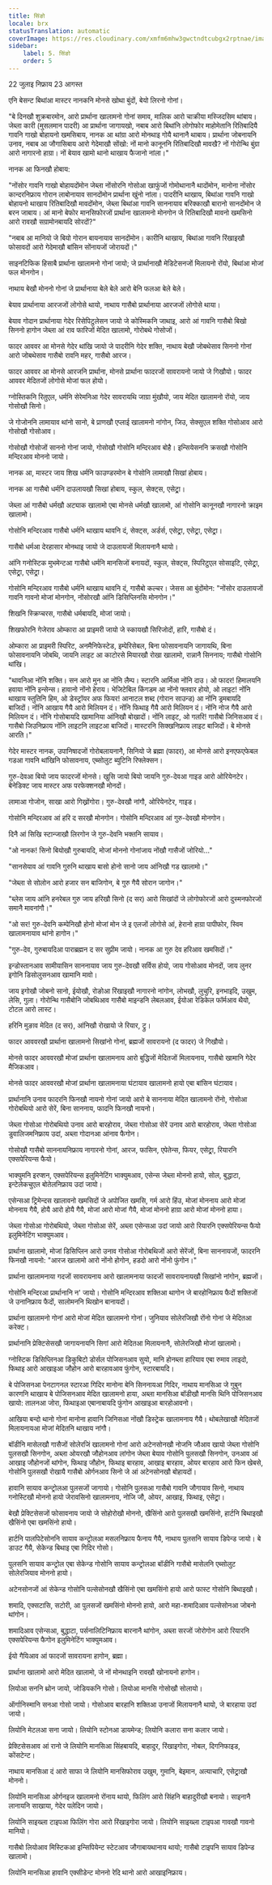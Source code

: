```yaml
---
title: सिंङो
locale: brx
statusTranslation: automatic
coverImage: https://res.cloudinary.com/xmfm6mhw3gwctndtcubgx2rptnae/image/upload/v1741354450/small_cover_tratado_esoterico_de_astrologia_hermetica_6210a35442.webp
sidebar:
    label: 5. सिंङो
    order: 5
---
```

22 जुलाइ निफ्राय 23 आगस्त

एनि बेसन्ट बिथांआ मास्टर नानकनि मोनसे खोथा बुंदों, बेयो लिरनो गोनां।

"बे दिनखौ शुक्रबारमोन, आरो प्रार्थाना खालामनो गोनां समाव, मालिक आरो चाक्रीया मस्जिदसिम थांबाय। जेब्ला कारी (मुसलमान पादरी) आ प्रार्थाना जागायखो, नबाब आरो बिथांनि लोगोफोर माहोमेतानि रितिबादियै गावनि गाखो बोहायनो खमसिबाय, नानक आ थांग्रा आरो मोनथाइ गोयै थानानै थाबाय। प्रार्थाना जोबनायनि उनाव, नबाब आ जौगासिबाय आरो गेदेमाखौ सोंखो: नों मानो कानूननि रितिबादिखौ मावखै? नों गोरोन्थि बुंग्रा आरो नागारनो हाग्रा। नों बेयाव खामो थानो थाखाय फैजानो नांला।"

नानक आ फिनखौ होबाय:

"नोंसोर गावनि गाखो बोहायदोंमोन जेब्ला नोंसोरनि गोसोआ खाफुंजों गोमोथानानै थादोंमोन, मानोना नोंसोर कान्दरनिफ्राय गोरान लाबोनायाव सानदोंमोन प्रार्थाना खुंनो नांला। पादरीनि थाखाय, बिथांआ गावनि गाखो बोहायनो थाखाय रितिबादिखौ मावदोंमोन, जेब्ला बिथांआ गावनि साननायाव बरिक्काखौ बारानो सानदोंमोन जे बरन जाबाय। आं मानो बेफोर मानसिफोरजों प्रार्थाना खालामनो मोनगोन जे रितिबादिखौ मावनो खमसिनो आरो रावखौ सग्रामोनबायदि सोरदों?"

"नबाब आ मानियो जे बियो गोरान बायनायाव सानदोंमोन। कारीनि थाखाय, बिथांआ गावनि रिंखाइखौ फोसावदों आरो गेदेमाखौ बांसिन सोंनायजों जोरायदों।"

साइनटिफिक हिसाबै प्रार्थाना खालामनो गोनां जायो; जे प्रार्थानाखौ मेडिटेसनजों मिलायनो रोंयो, बिथांआ मोजां फल मोनगोन।

नाथाय बेखौ मोननो गोनां जे प्रार्थानाया बेले बेले आरो बेनि फलआ बेले बेले।

बेयाव प्रार्थानाया आरजजों लोगोसे थायो, नाथाय गासैबो प्रार्थानाया आरजजों लोगोसे थाया।

बेयाव गोदान प्रार्थानाया गेदेर रिसेपिटुलेसन जायो जे कोस्मिकनि जाथाइ, आरो आं गावनि गासैबो बिखो सिननो हागोन जेब्ला आं राव फारिजों मेदित खालामो, गोरोबथे गोसोजों।

फादर आववर आ मोनसे गेदेर थांखि जायो जे पादरीनि गेदेर शक्ति, नाथाय बेखौ जोबथेसाव सिननो गोनां आरो जोबथेसाव गासैबो रावनि महर, गासैबो आरज।

फादर आववर आ मोनसे आरजनि प्रार्थाना, मोनसे प्रार्थाना फादरजों सावरायनो जायो जे गिखौयो। फादर आववर मेदितजों लोगोसे मोजां फल होयो।

ग्नोस्तिकनि रितुएल, धर्मनि सेरेमनिआ गेदेर सावरायथि जाग्रा मुंखौयो, जाय मेदित खालामनो रोंयो, जाय गोसोखौ सिनो।

जे गोजोननि लामायाव थांनो सानो, बे प्राणखौ एप्लाई खालामनो नांगोन, जिउ, सेक्सुएल शक्ति गोसोआव आरो गोसोखौ गोसोआव।

गोसोखौ गोसोजों साननो गोनां जायो, गोसोखौ गोसोनि मन्दिरआव बोहै। इन्सियेसननि क्रसखौ गोसोनि मन्दिरआव मोननो जायो।

नानक आ, मास्टर जाय शिख धर्मनि फाउण्डरमोन बे गोसोनि लामाखौ सिखां होबाय।

नानक आ गासैबो धर्मनि दाउलायखौ सिखां होबाय, स्कुल, सेक्ट्स, एसेट्र्रा।

जेब्ला आं गासैबो धर्मखौ अट्याक खालामो एबा मोनसे धर्मखौ खालामो, आं गोसोनि कानूनखौ नागारनो क्राइम खालामो।

गोसोनि मन्दिरआव गासैबो धर्मनि थाखाय थावनि दं, सेक्ट्स, अर्डर्स, एसेट्र्रा, एसेट्र्रा, एसेट्र्रा।

गासैबो धर्मआ देरहासार मोनथाइ जायो जे दाउलायजों मिलायनानै थायो।

आंनि गनोस्टिक मुभमेन्टआ गासैबो धर्मनि मानसिजों बनायदों, स्कुल, सेक्ट्स, स्पिरिटुएल सोसाइटि, एसेट्र्रा, एसेट्र्रा, एसेट्र्रा।

गोसोनि मन्दिरआव गासैबो धर्मनि थाखाय थावनि दं, गासैबो कल्चर। जेसस आ बुंदोंमोन: "नोंसोर दाउलायजों गावनि गावनो मोजां मोनगोन, नोंसोरखौ आंनि डिसिप्लिनसि मोनगोन।"

शिखनि स्क्रिप्चरस, गासैबो धर्मबायदि, मोजां जायो।

शिखफोरनि गेजेराव ओम्कारा आ प्राइमरी जायो जे स्कायखौ सिरिजोदों, हारि, गासैबो दं।

ओम्कारा आ प्राइमरी स्पिरिट, अनमैनिफेस्टेड, इम्पेरिसेबल, बिना फोसावनायनि जागायथि, बिना फोसावनायनि जोबथि, जायनि लाइट आ काटोरसे मियारखौ रोखा खालामो, रान्नानै सिननाय; गासैबो गोसोनि थांखि।

"थावनिआ नोंनि शक्ति। सन आरो मुन आ नोंनि लैम्प। स्टारनि आर्मिआ नोंनि दाउ। ओ फादर! हिमालयनि हवाया नोंनि इन्सेन्स। हावानो नोंनो हेराय। भेजिटेबिल किंगडम आ नोंनो फ्लवार होयो, ओ लाइट! नोंनि थाखाय स्तुतिनि हिम, ओ डेस्ट्रॉयर अफ फियर! आनाटल शब्द (गोरान साउन्ड) आ नोंनि ड्रमबायदि बाजिदों। नोंनि आखाय गैयै आरो मिलियन दं। नोंनि फिथाइ गैयै आरो मिलियन दं। नोंनि नोज गैयै आरो मिलियन दं। नोंनि गोसोबायदि खामानिया आंनिखौ बोखादों। नोंनि लाइट, ओ गलरि! गासैबो जिनिसआव दं। गासैबो जिउनिफ्राय नोंनि लाइटनि लाइटआ बाजिदों। मास्टरनि सिक्खनिफ्राय लाइट बाजिदों। बे मोनसे आरति।"

गेदेर मास्टर नानक, उपानिषादजों गोरोबलायनानै, सिनियो जे ब्रह्मा (फादर), आ मोनसे आरो इनएफएफेबल गडआ गावनि थांखिनि फोसावनाय, एब्सोलुट ब्युटिनि रिफ्लेक्सन।

गुरु-देवआ बियो जाय फादरजों मोनसे। खुसि जायो बियो जायनि गुरु-देवआ गाइड आरो ओरियेनटेर। बेनेडिक्ट जाय मास्टर अफ परफेक्शनखौ मोनदों।

लामाआ गोजोन, साखा आरो गिख्रोंगोरा। गुरु-देवखौ नांगौ, ओरियेनटेर, गाइड।

गोसोनि मन्दिरआव आं हरि द सरखौ मोनगोन। गोसोनि मन्दिरआव आं गुरु-देवखौ मोनगोन।

दिनै आं सिखि स्टान्जाखौ लिरगोन जे गुरु-देवनि भक्तनि सायाव।

"ओ नानक! सिनो बियोखौ गुरुबायदि, मोजां मोननो गोनांजाय नोंखौ गासैजों जोरियो..."

"सानसेयाव आं गावनि गुरुनि थाखाय बासो होनो सानो जाय आंनिखौ गड खालामो।"

"जेब्ला से सोलोन आरो हजार सन बाजिगोन, बे गुरु गैयै सोरान जागोन।"

"ब्लेस जाय आंनि हनरेबल गुरु जाय हरिखौ सिनो (द सर) आरो सिखांदों जे लोगोफोरजों आरो दुस्मनफोरजों समानै मावनांगौ।"

"ओ सर! गुरु-देवनि कम्पेनिखौ होनो मोजां मोन जे इ एलजों लोगोसे आं, हेरानो हाग्रा पापीफोर, स्विम खालामनायाव थांनो हागोन।"

"गुरु-देव, गुरुबायदिआ पाराब्रह्मन द सर सुप्रीम जायो। नानक आ गुरु देव हरिआव खमसिदों।"

इन्डोस्तानआव सामीयासिन साननायाव जाय गुरु-देवखौ सर्विस होयो, जाय गोसोआव मोनदों, जाय लुनर इगोनि डिसोलुसनआव खामानि मावो।

जाय इगोखौ जोबनो सानो, ईयोखौ, रोङोआ रिंखाइखौ नागारनो नांगोन, लोभखौ, लुचुरि, इनभाइदि, उखुम, लेसि, गुला। गोरोन्थि गासैबोनि जोबथिआव गासैबो माइन्डनि लेबलआव, ईयोआ रेडिकेल फॉर्मआव थैयो, टोटल आरो लास्ट।

हरिनि मुङाव मेदित (द सर), आंनिखौ रोखायो जे रियार, ट्रु।

फादर आववरखौ प्रार्थाना खालामनो सिखांनो गोनां, ब्रह्मजों सावरायनो (द फादर) जे गिखौयो।

मोनसे फादर आववरखौ मोजां प्रार्थाना खालामनाय आरो बुद्धिजों मेदितजों मिलायनाय, गासैबो खामानि गेदेर मैजिकआव।

मोनसे फादर आववरखौ मोजां प्रार्थाना खालामनाया घंटायाव खालामनो हायो एबा बांसिन घंटायाव।

प्रार्थानानि उनाव फादरनि फिनखौ नायनो गोनां जायो आरो बे साननाया मेदित खालामनो रोंनो, गोसोआ गोरोबथियो आरो सेरें, बिना साननाय, फादनि फिनखौ नायनो।

जेब्ला गोसोआ गोरोबथियो उनाव आरो बारहोराव, जेब्ला गोसोआ सेरें उनाव आरो बारहोराव, जेब्ला गोसोआ डुवालिजमनिफ्राय उदां, अब्ला गोदानआ आंनाव फैगोन।

गोसोखौ गासैबो साननायनिफ्राय नागारनो गोनां, आरज, फासिन, एपेतेन्स, फियर, एसेट्र्रा, रियारनि एक्सपेरियन्स फैयो।

भाक्युमनि इरप्शन, एक्सपेरियन्स इलुमिनेटिंग भाक्युमआव, एसेन्स जेब्ला मोननो हायो, सोल, बुद्धाटा, इन्टेलेकचुएल बोतेलनिफ्राय उदां जायो।

एसेन्सआ ट्रिमेन्दस खालावनो खमसिदों जे अपोजित खमसि, गर्म आरो हिंउ, मोजां मोननाय आरो मोजां मोननाय गैयै, होयै आरो होयै गैयै, मोजां आरो मोजां गैयै, मोजां मोननो हाग्रा आरो मोजां मोननो हाया।

जेब्ला गोसोआ गोरोबथियो, जेब्ला गोसोआ सेरें, अब्ला एसेन्सआ उदां जायो आरो रियारनि एक्सपेरियन्स फैयो इलुमिनेटिंग भाक्युमआव।

प्रार्थाना खालामो, मोजां डिसिप्लिन आरो उनाव गोसोआ गोरोबथिजों आरो सेरेंजों, बिना साननायजों, फादरनि फिनखौ नायनो: "आरज खालामो आरो नोंनो होगोन, हडदो आरो नोंनो फुंगोन।"

प्रार्थाना खालामनाया गदजों सावरायनाय आरो खालामनाया फादजों सावरायनायखौ सिखांनो नांगोन, ब्रह्मजों।

गोसोनि मन्दिरआ प्रार्थानानि न' जायो। गोसोनि मन्दिरआव शक्तिआ थागोन जे बारहोनिफ्राय फैदों शक्तिजों जे उनानिफ्राय फैदों, सालोमननि थिखोन बानायदों।

प्रार्थाना खालामनो गोनां आरो मोजां मेदित खालामनो गोनां। जुनियाव सोलेरजिखौ रोंनो गोनां जे मेदितआ करेक्ट।

प्रार्थानानि प्रेक्टिसेसखौ जागायनायनि सिगां आरो मेदितआ मिलायनानै, सोलेरजिखौ मोजां खालामो।

ग्नोस्टिक डिसिप्लिनआ डिकुबिटो डोर्सल पोजिसनआव सुयो, मानि होनब्ला हारियाव एबा रुमाव लाइदो, फिथाइ आरो आखाइआ जौहोन आरो बारहावआव फुंगोन, स्टारबायदि।

बे पोजिसनआ पेनटागनल स्टारआ गिदिर मानोना बेनि सिननायआ गिदिर, नाथाय मानसिआ जे गुबुन कारणनि थाखाय बे पोजिसनआव मेदित खालामनो हाया, अब्ला मानसिआ बॉडीखौ मानसि थिनि पोजिसनआव खायो: तालनआ जोरा, फिथाइआ एबानाबायदि फुंगोन आखाइआ बारहोआवनो।

आखिया बन्दो थानो गोनां मानोना हावानि जिनिसआ नोंखौ डिस्ट्रेक खालामनाय गैयै। थोबलेखाखौ मेदितजों मिलायनायआ मोजां मेदितनि थाखाय नांगौ।

बॉडीनि मासेलखौ गासैजों सोलेरजिं खालामनो गोनां आरो अटेनसोनखौ नोजनि जौआव खायो जेब्ला गोसोनि पुलसखौ सिनगोन, अब्ला ओयरखौ जौहोनआव लांगोन जेब्ला बेयाव गोसोनि पुलसखौ सिनगोन, उनआव आं आखाइ जौहोनजों थांगोन, फिथाइ जौहोन, फिथाइ बारहाव, आखाइ बारहाव, ओयर बारहाव आरो फिन खेबसे, गोसोनि पुलसखौ रोखायै गासैबो ओर्गनआव सिनो जे आं अटेनसोनखौ बोहायदों।

हावानि सायाव कन्ट्रोलआ पुलसजों जागायो। गोसोनि पुलसआ गासैबो गावनि जौगायाव सिनो, नाथाय गनोस्टिखौ मोननो हायो जेरावसिनो खालामनाय, नोजि जौ, ओयर, आखाइ, फिथाइ, एसेट्र्रा।

बेखौ प्रेक्टिसेसजों फोसावनाय जायो जे सोहोरोखौ मोननो, खैसिंनो आरो पुलसखौ खमसिंनो, हार्टनि बिथाइखौ खैसिंनो एबा खमसिंनो हायो।

हार्टनि पालपिटेसोननि सायाव कन्ट्रोलआ मसलनिफ्राय फैनाय गैयै, नाथाय पुलसनि सायाव डिपेन्ड जायो। बे डाउट गैयै, सेकेन्ड बिथाइ एबा गिदिर गोसो।

पुलसनि सायाव कन्ट्रोल एबा सेकेन्ड गोसोनि सायाव कन्ट्रोलआ बॉडीनि गासैबो मासेलनि एब्सोलुट सोलेरजियाव मोननो हायो।

अटेनसोनजों आं सेकेन्ड गोसोनि पल्सेसोनखौ खैसिंनो एबा खमसिंनो हायो आरो फास्ट गोसोनि बिथाइखौ।

शमादि, एक्सटासि, सटोरी, आ पुलसजों खमसिंनो मोननो हायो, आरो महा-शमादिआव पल्सेसोनआ जोबनो थांगोन।

शमादिआव एसेन्सआ, बुद्धाटा, पर्सनालिटिनिफ्राय बारनानै थांगोन, अब्ला सरजों जोरोगोन आरो रियारनि एक्सपेरियन्स फैगोन इलुमिनेटिंग भाक्युमआव।

ईयो गैयिआव आं फादजों सावरायना हागोन, ब्रह्मा।

प्रार्थाना खालामो आरो मेदित खालामो, जे नों मोनथाइनि रावखौ खोनायनो हागोन।

लियोआ सननि थ्रोन जायो, जोडियकनि गोसो। लियोआ मानसि गोसोखौ सोलायो।

ऑर्गानिस्मानि सनआ गोसो जायो। गोसोआव बारहानि शक्तिआ उनाजों मिलायनानै थायो, जे बारहाया उदां जायो।

लियोनि मेटलआ सना जायो। लियोनि स्टोनआ डायमेन्ड; लियोनि कलारा सना कलार जायो।

प्रेक्टिसेसआव आं रानो जे लियोनि मानसिआ सिंहबायदि, बाहादुर, रिंखाइगोरा, नोबल, दिगनिफाइड, कोंसटेन्ट।

नाथाय मानसिआ दं आरो साफा जे लियोनि मानसिफोराव उखुम, गुमानि, बेइमान, अत्याचारि, एसेट्र्राखौ मोननो।

लियोनि मानसिआ ओर्गनइज खालामनो रोंनाय थायो, फिलिंग आरो सिंहनि बाहादुरीखौ बनायो। साइनानै लानायनि साखाया, गेदेर पलेदिन जायो।

लियोनि साइख्ला टाइपआ फिलिंग गोरा आरो रिंखाइगोरा जायो। लियोनि साइख्ला टाइपआ गावखौ गावनो मानियो।

गासैबो लियोआव मिस्टिकआ इन्सिपियेन्ट स्टेटआव जौगाबायथानाय थायो; गासैबो टाइपनि सायाव डिपेन्ड खालामो।

लियोनि मानसिआ हावानि एक्सीडेन्ट मोननो रेदि थानो आरो आखाइनिफ्राय।

